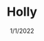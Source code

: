 ---
title: "Holly"
description: "Charcoal on paper toned with charcoal and glycerin."
tags: ["mixed media", "illustration"]
image: "../../images/covers/Holly.jpg"
alt: "Holly"
date: "1/1/2022"
---